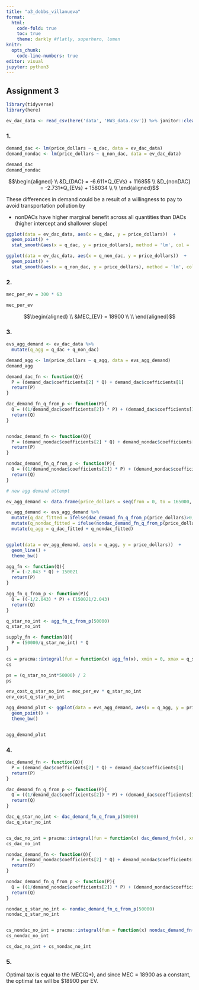 ```yaml
---
title: "a3_dobbs_villanueva"
format: 
  html:
    code-fold: true
    toc: true
    theme: darkly #flatly, superhero, lumen
knitr:
  opts_chunk: 
    code-line-numbers: true
editor: visual
jupyter: python3
---
```


## Assignment 3

```r

library(tidyverse)
library(here)

```

```r
ev_dac_data <- read_csv(here('data', 'HW3_data.csv')) %>% janitor::clean_names()
```

### 1.

```r

demand_dac <- lm(price_dollars ~ q_dac, data = ev_dac_data)
demand_nondac <- lm(price_dollars ~ q_non_dac, data = ev_dac_data)

demand_dac
demand_nondac
```

$$\begin{aligned}
\\
&D_{DAC} = -6.611*Q_{EVs} + 116855 \\
&D_{nonDAC} = -2.731*Q_{EVs} + 158034 \\
\\
\end{aligned}$$

These differences in demand could be a result of a willingness to pay to avoid transportation pollution by

-   nonDACs have higher marginal benefit across all quantities than DACs (higher intercept and shallower slope)

```r
ggplot(data = ev_dac_data, aes(x = q_dac, y = price_dollars))  +
  geom_point() + 
  stat_smooth(aes(x = q_dac, y = price_dollars), method = 'lm', col = 'red')

ggplot(data = ev_dac_data, aes(x = q_non_dac, y = price_dollars))  +
  geom_point() + 
  stat_smooth(aes(x = q_non_dac, y = price_dollars), method = 'lm', col = 'blue')
```

### 2.

```r
mec_per_ev = 300 * 63

mec_per_ev
```

$$\begin{aligned}
\\
&MEC_{EV} = 18900 \\
\\
\end{aligned}$$

### 3.

```r

evs_agg_demand <- ev_dac_data %>% 
  mutate(q_agg = q_dac + q_non_dac)

demand_agg <- lm(price_dollars ~ q_agg, data = evs_agg_demand)
demand_agg

```

```r

demand_dac_fn <- function(Q){
  P = (demand_dac$coefficients[2] * Q) + demand_dac$coefficients[1]
  return(P)
}

dac_demand_fn_q_from_p <- function(P){
  Q = ((1/demand_dac$coefficients[2]) * P) + (demand_dac$coefficients[1]/(-demand_dac$coefficients[2]))
  return(Q)
}


nondac_demand_fn <- function(Q){
  P = (demand_nondac$coefficients[2] * Q) + demand_nondac$coefficients[1]
  return(P)
}

nondac_demand_fn_q_from_p <- function(P){
  Q = ((1/demand_nondac$coefficients[2]) * P) + (demand_nondac$coefficients[1]/(-demand_nondac$coefficients[2]))
  return(Q)
}


```

```r
# new agg demand attempt

ev_agg_demand <- data.frame(price_dollars = seq(from = 0, to = 165000, by = 1000))

ev_agg_demand <- evs_agg_demand %>% 
  mutate(q_dac_fitted = ifelse(dac_demand_fn_q_from_p(price_dollars)>0, dac_demand_fn_q_from_p(price_dollars), 0)) %>% 
  mutate(q_nondac_fitted = ifelse(nondac_demand_fn_q_from_p(price_dollars)>0, nondac_demand_fn_q_from_p(price_dollars), 0)) %>% 
  mutate(q_agg = q_dac_fitted + q_nondac_fitted)


ggplot(data = ev_agg_demand, aes(x = q_agg, y = price_dollars))  +
  geom_line() + 
  theme_bw()


```

```r

agg_fn <- function(Q){
  P = (-2.043 * Q) + 150021
  return(P)
}

agg_fn_q_from_p <- function(P){
  Q = ((-1/2.043) * P) + (150021/2.043)
  return(Q)
}

q_star_no_int <- agg_fn_q_from_p(50000)
q_star_no_int
```

```r

supply_fn <- function(Q){
  P = (50000/q_star_no_int) * Q
}

```

```r

cs = pracma::integral(fun = function(x) agg_fn(x), xmin = 0, xmax = q_star_no_int) - (q_star_no_int*50000)
cs

ps = (q_star_no_int*50000) / 2
ps

```

```r

env_cost_q_star_no_int = mec_per_ev * q_star_no_int
env_cost_q_star_no_int

```

```r

agg_demand_plot <- ggplot(data = evs_agg_demand, aes(x = q_agg, y = price_dollars)) +
  geom_point() +
  theme_bw()


agg_demand_plot
```

### 4.

```r

dac_demand_fn <- function(Q){
  P = (demand_dac$coefficients[2] * Q) + demand_dac$coefficients[1]
  return(P)
}

dac_demand_fn_q_from_p <- function(P){
  Q = ((1/demand_dac$coefficients[2]) * P) + (demand_dac$coefficients[1]/(-demand_dac$coefficients[2]))
  return(Q)
}

dac_q_star_no_int <- dac_demand_fn_q_from_p(50000)
dac_q_star_no_int


cs_dac_no_int = pracma::integral(fun = function(x) dac_demand_fn(x), xmin = 0, xmax = dac_q_star_no_int) - (dac_q_star_no_int*50000)
cs_dac_no_int

```

```r
nondac_demand_fn <- function(Q){
  P = (demand_nondac$coefficients[2] * Q) + demand_nondac$coefficients[1]
  return(P)
}

nondac_demand_fn_q_from_p <- function(P){
  Q = ((1/demand_nondac$coefficients[2]) * P) + (demand_nondac$coefficients[1]/(-demand_nondac$coefficients[2]))
  return(Q)
}

nondac_q_star_no_int <- nondac_demand_fn_q_from_p(50000)
nondac_q_star_no_int


cs_nondac_no_int = pracma::integral(fun = function(x) nondac_demand_fn(x), xmin = 0, xmax = nondac_q_star_no_int) - (nondac_q_star_no_int*50000)
cs_nondac_no_int
```

```r
cs_dac_no_int + cs_nondac_no_int
```

### 5.

Optimal tax is equal to the MEC(Q\*), and since MEC = 18900 as a constant, the optimal tax will be \$18900 per EV.
